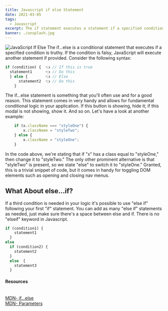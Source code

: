 ```yaml
---
title: Javascript if else Statement
date: 2021-03-05
tags:
  - Javascript
excerpt: The if statement executes a statement if a specified condition is truthy. If the condition is falsy, another statement can be executed.
banner: ./unsplash.jpg
---
```




![JavaScript If Else](./unsplash.jpg)
The if...else is a conditional statement that executes if a specified condition is truthy. If the condition is falsy, JavaScript will execute another statement if provided. Consider the following syntax:

```javascript
if (condition) {  👈 // If this is true
  statement1      👈 // Do this
  } else {        👈 // Else
      statement2  👈 // Do this
    }
```

The if...else statement is something that you'll often use and for a good reason. This statement comes in very handy and allows for fundamental conditional logic in your application. If this button is showing, hide it; if this modal is not showing, show it. And so on. Let's have a look at another example:

```javascript
    if (x.className === "styleOne") {
        x.className = "styleTwo";
    } else {
        x.className = "styleOne";
    }
```

In the code above, we're stating that if "x" has a class equal to "styleOne," then change it to "styleTwo." The only other prominent alternative is that "styleTwo" is present, so we state "else" to switch it to "styleOne." Granted, this is a trivial snippet of code, but it comes in handy for toggling DOM elements such as opening and closing nav menus.

## What About else...if?

If a third condition is needed in your logic it's possible to use "else if" following your first "if" statement. You can add as many "else if" statements as needed, just make sure there's a space between else and if. There is no "elseif" keyword in Javascript.

```javascript
if (condition1) { 
    statement1
  }
else
  if (condition2) {
    statement2
  }
  else  {
    statement3
  }  
```

<Card>
<h4>Resources</h4>
<br />
<a className="footnote" href="https://developer.mozilla.org/en-US/docs/Web/JavaScript/Reference/Statements/if...else">MDN- if...else</a><br />
<a className="footnote" href="https://developer.mozilla.org/en-US/docs/Glossary/Parameter">MDN- Parameters</a><br />

</Card>